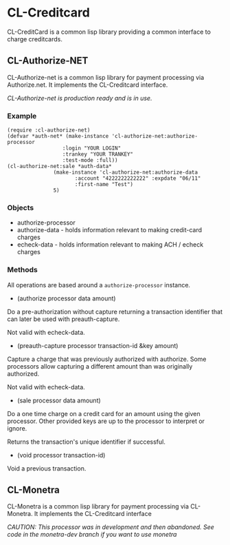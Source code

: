 = CL-Creditcard =
CL-CreditCard is a common lisp library providing a common interface to charge creditcards.

== CL-Authorize-NET ==
CL-Authorize-net is a common lisp library for payment processing via Authorize.net.  It implements the CL-Creditcard interface.

''CL-Authorize-net is production ready and is in use.''

=== Example ===

<pre>
(require :cl-authorize-net)
(defvar *auth-net* (make-instance 'cl-authorize-net:authorize-processor 
				  :login "YOUR LOGIN" 
				  :trankey "YOUR TRANKEY" 
				  :test-mode :full))
(cl-authorize-net:sale *auth-data*
		       (make-instance 'cl-authorize-net:authorize-data
				      :account "4222222222222" :expdate "06/11"
				      :first-name "Test")
		       5)
</pre>


=== Objects ===
* authorize-processor
* authorize-data - holds information relevant to making credit-card charges
* echeck-data - holds information relevant to making ACH / echeck charges

=== Methods ===

All operations are based around a <code>authorize-processor</code> instance.

* (authorize processor data amount)
Do a pre-authorization without capture returning a
transaction identifier that can later be used with preauth-capture.

Not valid with echeck-data.

* (preauth-capture processor transaction-id &key amount)
Capture a charge that was previously authorized with authorize.
Some processors allow capturing a different amount than was originally authorized.

Not valid with echeck-data.

* (sale processor data amount)
Do a one time charge on a credit card for an amount using
the given processor. Other provided keys are up to the processor to interpret
or ignore.

Returns the transaction's unique identifier if successful.
* (void processor transaction-id)
Void a previous transaction.

== CL-Monetra ==
CL-Monetra is a common lisp library for payment processing via CL-Monetra.  It implements the CL-Creditcard interface

''CAUTION: This processor was in development and then abandoned.  See code in the monetra-dev branch if you want to use monetra''
